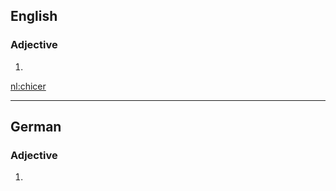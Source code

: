 ==English==

===Adjective===
{{head|en}}

# {{en-comparative of|chic}}

[[nl:chicer]]

----
==German==

===Adjective===
{{head|de|adjective form}}

# {{comparative of|chic|lang=de}}
{{rfc-auto}}